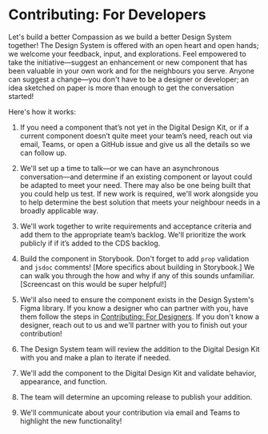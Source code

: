 
<Meta title="Contributing/For Developers" />

# Contributing: For Developers

Let's build a better Compassion as we build a better Design System together! The
Design System is offered with an open heart and open hands; we welcome your
feedback, input, and explorations. Feel empowered to take the initiative—suggest
an enhancement or new component that has been valuable in your own work and for
the neighbours you serve. Anyone can suggest a change—you don't have to be a
designer or developer; an idea sketched on paper is more than enough to get the
conversation started!

Here's how it works:

1. If you need a component that’s not yet in the Digital Design Kit, or if a
   current component doesn’t quite meet your team’s need, reach out via email,
   Teams, or open a GitHub issue and give us all the details so we can follow
   up.

2. We'll set up a time to talk—or we can have an asynchronous conversation—and
   determine if an existing component or layout could be adapted to meet your
   need. There may also be one being built that you could help us test. If new
   work is required, we'll work alongside you to help determine the best
   solution that meets your neighbour needs in a broadly applicable way.

3. We'll work together to write requirements and acceptance criteria and add
   them to the appropriate team’s backlog. We'll prioritize the work publicly if
   if it’s added to the CDS backlog.

4. Build the component in Storybook. Don't forget to add `prop` validation and
   `jsdoc` comments! [More specifics about building in Storybook.] We can walk
   you through the how and why if any of this sounds unfamiliar. [Screencast on
   this would be super helpful!]

5. We'll also need to ensure the component exists in the Design System's Figma
   library. If you know a designer who can partner with you, have them follow
   the steps in [Contributing: For Designers](https://www.notion.so/How-to-Contribute-For-Designers-befaec3a0de8430b800b40f15c1525c9).
   If you don't know a designer, reach out to us and we'll partner with you to
   finish out your contribution!

6. The Design System team will review the addition to the Digital Design Kit
   with you and make a plan to iterate if needed.

7. We'll add the component to the Digital Design Kit and validate behavior,
   appearance, and function.

8. The team will determine an upcoming release to publish your addition.

9. We'll communicate about your contribution via email and Teams to highlight
   the new functionality!

